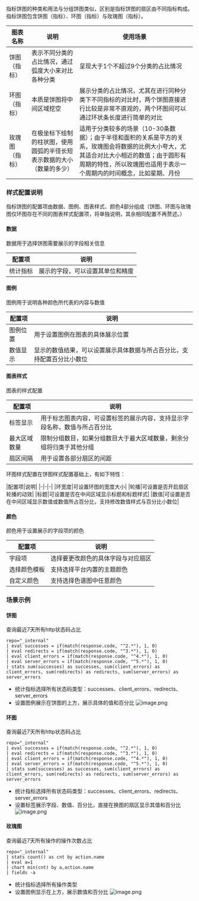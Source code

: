 指标饼图的种类和用法与分组饼图类似，区别是指标饼图的扇区由不同指标构成。
指标饼图包含饼图（指标）、环图（指标）与玫瑰图（指标）。

|图表名称|说明|使用场景|
|-|-|-|
|饼图（指标）|表示不同分类的占比情况，通过弧度大小来对比各种分类|呈现大于1个不超过9个分类的占比情况|
|环图（指标）|本质是饼图将中间区域挖空|展示分类的占比情况，尤其在进行同种分类下不同指标的对比时，两个饼图直接进行比较是非常不直观的，两个环图间可以通过环状条长度进行简单的对比|
|玫瑰图（指标）|在极坐标下绘制的柱状图，使用圆弧的半径长短表示数据的大小（数量的多少）|适用于分类较多的场景（10-30条数据）；由于半径和面积的关系是平方的关系，玫瑰图会将数据的比例大小夸大，尤其适合对比大小相近的数值；由于圆形有周期的特性，所以玫瑰图也适用于表示一个周期内的时间概念，比如星期、月份|

### **样式配置说明**
指标饼图的配置项由数据、图例、图表样式、颜色4部分组成（饼图、环图与玫瑰图仅环图存在不同的图表样式配置项，将单独说明，其余相同配置不再赘述。）
#### **数据**
数据用于选择饼图需要展示的字段相关信息

|配置项|说明|
|-|-|
|统计指标|展示的字段，可以设置其单位和精度|

#### **图例**
图例用于说明各种颜色所代表的内容与数值

|配置项|说明|
|-|-|
|图例位置|用于设置图例在图表的具体展示位置|
|数值显示|显示的数值结果，可以设置展示具体数据与所占百分比，支持配置百分比小数位|

#### **图表样式**
图表的样式配置

|配置项|说明|
|-|-|
|标签显示|用于标志图表内容，可设置标签的展示内容，支持显示字段名称，数值与所占百分比|
|最大区域数量|限制分组数目，如果分组数目大于最大区域数量，剩余分组将归类于其他分组|
|扇区间隔|用于设置各部分扇区的间距|

环图样式配置在饼图样式配置基础上，有如下特性：

|配置项|说明|
|-|-|-|
|环宽度|可设置环图的宽度大小|
|轮播|可设置是否开启扇区轮播的动效|
|标题|可设置是否在中间区域显示标题和标题样式|
|数值|可设置是否在中间区域显示数值或数值所占百分比，支持修改数值样式与百分比小数位|

#### **颜色**
颜色用于设置展示的字段项的颜色

|配置项|说明|
|-|-|
|字段项|选择要更改颜色的具体字段与对应扇区|
|选择颜色模板|支持选择平台内置的主题颜色|
|自定义颜色|支持选择色谱图中任意颜色|

### **场景示例**
#### **饼图**
查询最近7天所有http状态码占比
```
repo="_internal"
| eval successes = if(match(response.code, "^2.*"), 1, 0)
| eval redirects = if(match(response.code, "^3.*"), 1, 0)
| eval client_errors = if(match(response.code, "^4.*"), 1, 0)
| eval server_errors = if(match(response.code, "^5.*"), 1, 0)
| stats sum(successes) as successes, sum(client_errors) as client_errors, sum(redirects) as redirects, sum(server_errors) as server_errors
```
- 统计指标选择所有状态码类型：successes、client_errors、redirects、server_errors
- 设置图例展示在饼图的上方，展示具体的值和百分比
![image.png](https://dn-odum9helk.qbox.me/Ft7j2iTDyfHpsjuxaFKKBiUEdk4N)

#### **环图**
查询最近7天所有http状态码占比
```
repo="_internal"
| eval successes = if(match(response.code, "^2.*"), 1, 0)
| eval redirects = if(match(response.code, "^3.*"), 1, 0)
| eval client_errors = if(match(response.code, "^4.*"), 1, 0)
| eval server_errors = if(match(response.code, "^5.*"), 1, 0)
| stats sum(successes) as successes, sum(client_errors) as client_errors, sum(redirects) as redirects, sum(server_errors) as server_errors
```
- 统计指标选择所有状态码类型：successes、client_errors、redirects、server_errors
- 设置标签展示字段、数值、百分比，直接在换图的扇区显示其值和百分比
![image.png](https://dn-odum9helk.qbox.me/FjlMQGM5GC8uUyJpa8jrtXpglNFA)

#### **玫瑰图**
查询最近7天所有操作的操作次数占比
```
repo="_internal"
| stats count() as cnt by action.name
| eval a=1
| chart min(cnt) by a,action.name
| fields -a
```
- 统计指标选择所有操作类型
- 设置图例显示在上方，展示数值和百分比
![image.png](https://dn-odum9helk.qbox.me/Fo5FFlh9f0dxJexuhVXM3B9BNFF1)